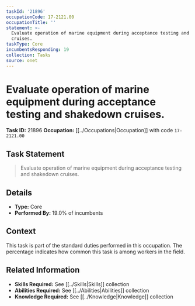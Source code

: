 ```yaml
---
taskId: '21896'
occupationCode: 17-2121.00
occupationTitle: ''
statement: >-
  Evaluate operation of marine equipment during acceptance testing and shakedown
  cruises.
taskType: Core
incumbentsResponding: 19
collection: Tasks
source: onet
---
```

# Evaluate operation of marine equipment during acceptance testing and shakedown cruises.

**Task ID:** 21896
**Occupation:** [[../Occupations|Occupation]] with code `17-2121.00`

## Task Statement

> Evaluate operation of marine equipment during acceptance testing and shakedown cruises.

## Details

- **Type:** Core
- **Performed By:** 19.0% of incumbents

## Context

This task is part of the standard duties performed in this occupation. The percentage indicates how common this task is among workers in the field.

## Related Information

- **Skills Required:** See [[../Skills|Skills]] collection
- **Abilities Required:** See [[../Abilities|Abilities]] collection
- **Knowledge Required:** See [[../Knowledge|Knowledge]] collection
